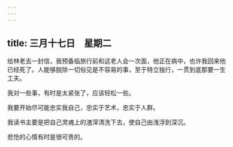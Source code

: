 ```yaml
---
---
---
```

title: 三月十七日　星期二
---




给林老去一封信，我预备临旅行前和这老人会一次面，他正在病中，也许我回来他已经死了。人能够脱除一切俗见是不容易的事，至于特立独行，一贯到底那要一生工夫。

我对一些事，有时是太紧张了，应该轻松一些。

我要开始尽可能忠实我自己，忠实于艺术，忠实于人群。

我读书主要是把自己灵魂上的渣滓清洗下去，使自己由浅浮到深沉。

悲怆的心情有时是很可贵的。